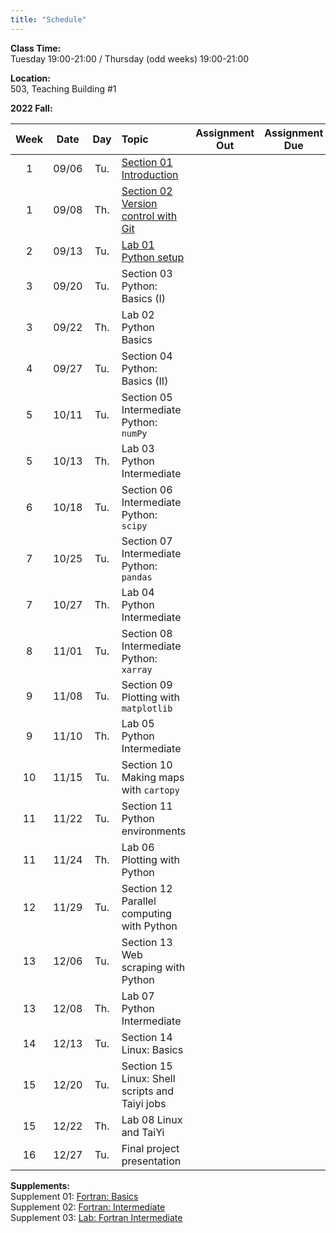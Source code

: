 ---
title: "Schedule"
---
**Class Time:**   
Tuesday 19:00-21:00 / Thursday (odd weeks) 19:00-21:00

**Location:**   
503, Teaching Building #1   

**2022 Fall:**

|Week|Date |Day | Topic                                                                                     | Assignment Out        | Assignment Due  |
|:--:|:---:|:--:|:------------------------------------------------------------------------------------------|:---------------------:|:---------------:|
|1   |09/06|Tu. |[Section 01 Introduction](https://zhu-group.github.io/ese5023/Section_01.html)             |                       |                 |
|1   |09/08|Th. |[Section 02 Version control with Git](https://zhu-group.github.io/ese5023/Section_02.html) |                       |                 |
|2   |09/13|Tu. |[Lab 01 Python setup](https://zhu-group.github.io/ese5023/Lab_01.html)                     |                       |                 |
|3   |09/20|Tu. |Section 03 Python: Basics (I)                                   |                       |                 |
|3   |09/22|Th. |Lab 02  Python Basics                                           |                       |                 |
|4   |09/27|Tu. |Section 04 Python: Basics (II)                                  |                       |                 |
|5   |10/11|Tu. |Section 05 Intermediate Python: `numPy`                         |                       |                 |
|5   |10/13|Th. |Lab 03  Python Intermediate                                     |                       |                 |
|6   |10/18|Tu. |Section 06 Intermediate Python: `scipy`                         |                       |                 |
|7   |10/25|Tu. |Section 07 Intermediate Python: `pandas`                        |                       |                 |
|7   |10/27|Th. |Lab 04  Python Intermediate                                     |                       |                 |
|8   |11/01|Tu. |Section 08 Intermediate Python: `xarray`                        |                       |                 |
|9   |11/08|Tu. |Section 09 Plotting with `matplotlib`                           |                       |                 |
|9   |11/10|Th. |Lab 05  Python Intermediate                                     |                       |                 |
|10  |11/15|Tu. |Section 10 Making maps with `cartopy`                           |                       |                 |
|11  |11/22|Tu. |Section 11 Python environments                                  |                       |                 |
|11  |11/24|Th. |Lab 06 Plotting with Python                                     |                       |                 |
|12  |11/29|Tu. |Section 12 Parallel computing with Python                       |                       |                 |
|13  |12/06|Tu. |Section 13 Web scraping with Python                             |                       |                 |
|13  |12/08|Th. |Lab 07 Python Intermediate                                      |                       |                 |
|14  |12/13|Tu. |Section 14 Linux: Basics                                        |                       |                 |
|15  |12/20|Tu. |Section 15 Linux: Shell scripts and Taiyi jobs                  |                       |                 |  
|15  |12/22|Th. |Lab 08 Linux and TaiYi                                          |                       |                 |
|16  |12/27|Tu. |Final project presentation                                      |                       |                 |

**Supplements:**  
Supplement 01: [Fortran: Basics](https://zhu-group.github.io/ese5023/Sup_01.html)  
Supplement 02: [Fortran: Intermediate](https://zhu-group.github.io/ese5023/Sup_02.html)  
Supplement 03: [Lab: Fortran Intermediate](https://zhu-group.github.io/ese5023/Sup_03.html)  